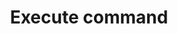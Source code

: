 ---
title: 'Execute command'
openapi: 'POST /projects/{project_id}/exec'
description: 'Executes a certain command on the terminal. Very useful.'
---